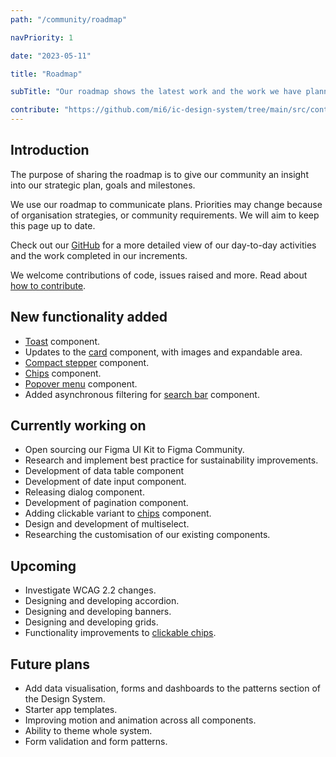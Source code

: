 ```yaml
---
path: "/community/roadmap"

navPriority: 1

date: "2023-05-11"

title: "Roadmap"

subTitle: "Our roadmap shows the latest work and the work we have planned."

contribute: "https://github.com/mi6/ic-design-system/tree/main/src/content/structured/community/roadmap.mdx"
---
```


## Introduction

The purpose of sharing the roadmap is to give our community an insight into our strategic plan, goals and milestones.

We use our roadmap to communicate plans. Priorities may change because of organisation strategies, or community requirements. We will aim to keep this page up to date.

Check out our [GitHub](https://github.com/orgs/mi6/projects/2/views/1) for a more detailed view of our day-to-day activities and the work completed in our increments.

We welcome contributions of code, issues raised and more. Read about [how to contribute](/community/contribute).

## New functionality added

- [Toast](/components/toast) component.
- Updates to the [card](/components/card) component, with images and expandable area.
- [Compact stepper](/components/stepper) component.
- [Chips](/components/chip) component.
- [Popover menu](/components/popover-menu) component.
- Added asynchronous filtering for [search bar](/components/search-bar) component.

## Currently working on

- Open sourcing our Figma UI Kit to Figma Community.
- Research and implement best practice for sustainability improvements.
- Development of data table component
- Development of date input component.
- Releasing dialog component.
- Development of pagination component.
- Adding clickable variant to [chips](/components/chip) component.
- Design and development of multiselect.
- Researching the customisation of our existing components.

## Upcoming

- Investigate WCAG 2.2 changes.
- Designing and developing accordion.
- Designing and developing banners.
- Designing and developing grids.
- Functionality improvements to [clickable chips](/components/chip).

## Future plans

- Add data visualisation, forms and dashboards to the patterns section of the Design System.
- Starter app templates.
- Improving motion and animation across all components.
- Ability to theme whole system.
- Form validation and form patterns.
